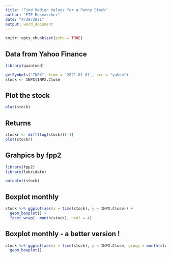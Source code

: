 ---
title: "Find Median Values for a Penny Stock"
author: "ETF Researcher"
date: "4/29/2021"
output: word_document
---

```{r setup, include=FALSE}
knitr::opts_chunk$set(echo = TRUE)
```

## Data from Yahoo Finance
```{r warning=FALSE}
library(quantmod)
```
```{r warning=FALSE}
getSymbols("INPX", from = '2021-01-01', src = "yahoo")
stock <- INPX$INPX.Close
```
## Plot the stock
```{r}
plot(stock)
```
## Returns
```{r}
stockr <- diff(log(stock))[-1]
plot(stockr)
```

## Grahpics by fpp2
```{r}
library(fpp2)
library(lubridate)
```
```{r}
autoplot(stock)
```

## Boxplot monthly
```{r}
stock %>% ggplot(aes(x = time(stock), y = INPX.Close)) +
  geom_boxplot() +
  facet_wrap(~ month(stock), ncol = 4)
```

## Boxplot monthly - a better version !
```{r}
stock %>% ggplot(aes(x = time(stock), y = INPX.Close, group = month(stock))) +
  geom_boxplot()
```

